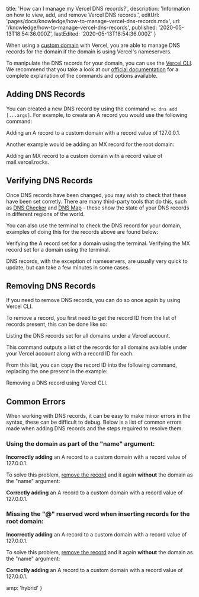 
  title: 'How can I manage my Vercel DNS records?',
  description:
    'Information on how to view, add, and remove Vercel DNS records.',
  editUrl: 'pages/docs/knowledge/how-to-manage-vercel-dns-records.mdx',
  url: '/knowledge/how-to-manage-vercel-dns-records',
  published: '2020-05-13T18:54:36.000Z',
  lastEdited: '2020-05-13T18:54:36.000Z'
}

When using a [custom domain](/docs/v2/custom-domains) with Vercel, you are able to manage DNS records for the domain if the domain is using Vercel's nameservers.

To manipulate the DNS records for your domain, you can use the [Vercel CLI](/docs/cli#getting-started). We recommend that you take a look at our [official documentation](https://vercel.com/docs/now-cli#commands/dns) for a complete explanation of the commands and options available.

## Adding DNS Records

You can created a new DNS record by using the command `vc dns add [...args]`. For example, to create an A record you would use the following command:

<Snippet dark text="vercel dns add example.com api A 127.0.0.1" />
<Caption>Adding an A record to a custom domain with a record value of <InlineCode>127.0.0.1</InlineCode>.</Caption>

Another example would be adding an MX record for the root domain:

<Snippet dark text="vercel dns add example.com '@' MX mail.vercel.rocks 10" />
<Caption>Adding an MX record to a custom domain with a record value of <InlineCode>mail.vercel.rocks</InlineCode>.</Caption>

## Verifying DNS Records

Once DNS records have been changed, you may wish to check that these have been set corretly. There are many third-party tools that do this, such as [DNS Checker](https://dnschecker.org/) and [DNS Map](https://dnsmap.io/) - these show the state of your DNS records in different regions of the world.

You can also use the terminal to check the DNS record for your domain, examples of doing this for the records above are found below:

<Snippet dark text="dig A api.example.com +short" />
<Caption>Verifying the A record set for a domain using the terminal.</Caption>

<Snippet dark text="dig MX example.com +short" />
<Caption>Verifying the MX record set for a domain using the terminal.</Caption>

DNS records, with the exception of nameservers, are usually very quick to update, but can take a few minutes in some cases.

## Removing DNS Records

If you need to remove DNS records, you can do so once again by using Vercel CLI.

To remove a record, you first need to get the record ID from the list of records present, this can be done like so:

<Snippet dark text="vercel dns ls" />
<Caption>Listing the DNS records set for all domains under a Vercel account.</Caption>

This command outputs a list of the records for all domains available under your Vercel account along with a record ID for each.

From this list, you can copy the record ID into the following command, replacing the one present in the example:

<Snippet dark text="vercel dns rm rec_6e9513aa7ac15300127a77b6" />
<Caption>Removing a DNS record using Vercel CLI.</Caption>

## Common Errors

When working with DNS records, it can be easy to make minor errors in the syntax, these can be difficult to debug. Below is a list of common errors made when adding DNS records and the steps required to resolve them.

### Using the domain as part of the "name" argument:

<Snippet dark text="vercel dns add example.com api.example.com A 127.0.0.1" />
<Caption><strong>Incorrectly adding</strong> an A record to a custom domain with a record value of <InlineCode>127.0.0.1</InlineCode>.</Caption>

To solve this problem, [remove the record](#removing-dns-records) and it again **without** the domain as the "name" argument:

<Snippet dark text="vercel dns add example.com api A 127.0.0.1" />
<Caption><strong>Correctly adding</strong> an A record to a custom domain with a record value of <InlineCode>127.0.0.1</InlineCode>.</Caption>

### Missing the "@" reserved word when inserting records for the root domain:

<Snippet dark text="vercel dns add example.com A 127.0.0.1" />
<Caption><strong>Incorrectly adding</strong> an A record to a custom domain with a record value of <InlineCode>127.0.0.1</InlineCode>.</Caption>

To solve this problem, [remove the record](#removing-dns-records) and it again **without** the domain as the "name" argument:

<Snippet dark text='vercel dns add example.com "@" A 127.0.0.1' />
<Caption><strong>Correctly adding</strong> an A record to a custom domain with a record value of <InlineCode>127.0.0.1</InlineCode>.</Caption>


  amp: 'hybrid'
}
